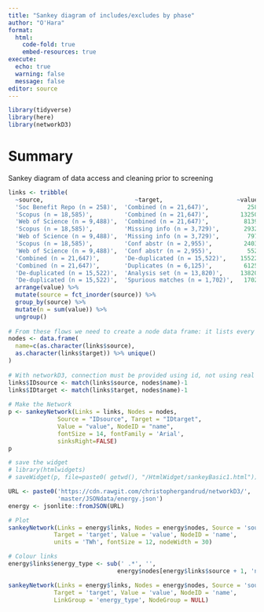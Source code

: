 ```yaml
---
title: "Sankey diagram of includes/excludes by phase"
author: "O'Hara"
format: 
  html:
    code-fold: true
    embed-resources: true
execute:
  echo: true
  warning: false
  message: false
editor: source
---
```


```r
library(tidyverse)
library(here)
library(networkD3)

```

# Summary

Sankey diagram of data access and cleaning prior to screening


```r
links <- tribble(
  ~source,                          ~target,                     ~value,
  'Soc Benefit Repo (n = 258)',  'Combined (n = 21,647)',           258,
  'Scopus (n = 18,585)',         'Combined (n = 21,647)',         13250,
  'Web of Science (n = 9,488)',  'Combined (n = 21,647)',          8139,
  'Scopus (n = 18,585)',         'Missing info (n = 3,729)',       2932,
  'Web of Science (n = 9,488)',  'Missing info (n = 3,729)',        797,
  'Scopus (n = 18,585)',         'Conf abstr (n = 2,955)',         2403,
  'Web of Science (n = 9,488)',  'Conf abstr (n = 2,955)',          552,
  'Combined (n = 21,647)',       'De-duplicated (n = 15,522)',    15522,
  'Combined (n = 21,647)',       'Duplicates (n = 6,125)',         6125,
  'De-duplicated (n = 15,522)',  'Analysis set (n = 13,820)',     13820,
  'De-duplicated (n = 15,522)',  'Spurious matches (n = 1,702)',   1702) %>%
  arrange(value) %>%
  mutate(source = fct_inorder(source)) %>%
  group_by(source) %>%
  mutate(n = sum(value)) %>%
  ungroup()
 
# From these flows we need to create a node data frame: it lists every entities involved in the flow
nodes <- data.frame(
  name=c(as.character(links$source), 
  as.character(links$target)) %>% unique()
)
 
# With networkD3, connection must be provided using id, not using real name like in the links dataframe.. So we need to reformat it.
links$IDsource <- match(links$source, nodes$name)-1 
links$IDtarget <- match(links$target, nodes$name)-1
 
# Make the Network
p <- sankeyNetwork(Links = links, Nodes = nodes,
              Source = "IDsource", Target = "IDtarget",
              Value = "value", NodeID = "name", 
              fontSize = 14, fontFamily = 'Arial',
              sinksRight=FALSE)
p

# save the widget
# library(htmlwidgets)
# saveWidget(p, file=paste0( getwd(), "/HtmlWidget/sankeyBasic1.html"))
```

```r
URL <- paste0('https://cdn.rawgit.com/christophergandrud/networkD3/',
              'master/JSONdata/energy.json')
energy <- jsonlite::fromJSON(URL)

# Plot
sankeyNetwork(Links = energy$links, Nodes = energy$nodes, Source = 'source',
             Target = 'target', Value = 'value', NodeID = 'name',
             units = 'TWh', fontSize = 12, nodeWidth = 30)

# Colour links
energy$links$energy_type <- sub(' .*', '',
                               energy$nodes[energy$links$source + 1, 'name'])

sankeyNetwork(Links = energy$links, Nodes = energy$nodes, Source = 'source',
             Target = 'target', Value = 'value', NodeID = 'name',
             LinkGroup = 'energy_type', NodeGroup = NULL)

```

